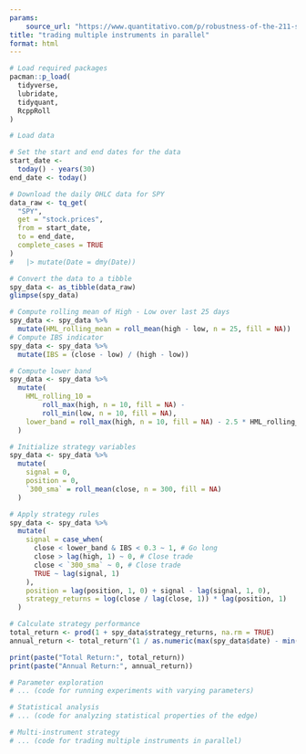 ```yaml
---
params:
    source_url: "https://www.quantitativo.com/p/robustness-of-the-211-sharpe-mean"
title: "trading multiple instruments in parallel"
format: html
---
```



```r
# Load required packages
pacman::p_load(
  tidyverse,
  lubridate,
  tidyquant,
  RcppRoll
)

# Load data

# Set the start and end dates for the data
start_date <-
  today() - years(30)
end_date <- today()

# Download the daily OHLC data for SPY
data_raw <- tq_get(
  "SPY",
  get = "stock.prices",
  from = start_date,
  to = end_date,
  complete_cases = TRUE
)
#   |> mutate(Date = dmy(Date))

# Convert the data to a tibble
spy_data <- as_tibble(data_raw)
glimpse(spy_data)

# Compute rolling mean of High - Low over last 25 days
spy_data <- spy_data %>%
  mutate(HML_rolling_mean = roll_mean(high - low, n = 25, fill = NA))
# Compute IBS indicator
spy_data <- spy_data %>%
  mutate(IBS = (close - low) / (high - low))

# Compute lower band
spy_data <- spy_data %>%
  mutate(
    HML_rolling_10 = 
        roll_max(high, n = 10, fill = NA) - 
        roll_min(low, n = 10, fill = NA),
    lower_band = roll_max(high, n = 10, fill = NA) - 2.5 * HML_rolling_mean
  )

# Initialize strategy variables
spy_data <- spy_data %>%
  mutate(
    signal = 0,
    position = 0,
    `300_sma` = roll_mean(close, n = 300, fill = NA)
  )

# Apply strategy rules
spy_data <- spy_data %>%
  mutate(
    signal = case_when(
      close < lower_band & IBS < 0.3 ~ 1, # Go long
      close > lag(high, 1) ~ 0, # Close trade
      close < `300_sma` ~ 0, # Close trade
      TRUE ~ lag(signal, 1)
    ),
    position = lag(position, 1, 0) + signal - lag(signal, 1, 0),
    strategy_returns = log(close / lag(close, 1)) * lag(position, 1)
  )

# Calculate strategy performance
total_return <- prod(1 + spy_data$strategy_returns, na.rm = TRUE)
annual_return <- total_return^(1 / as.numeric(max(spy_data$date) - min(spy_data$date), units = "days") / 365) - 1

print(paste("Total Return:", total_return))
print(paste("Annual Return:", annual_return))

# Parameter exploration
# ... (code for running experiments with varying parameters)

# Statistical analysis
# ... (code for analyzing statistical properties of the edge)

# Multi-instrument strategy
# ... (code for trading multiple instruments in parallel)
```
